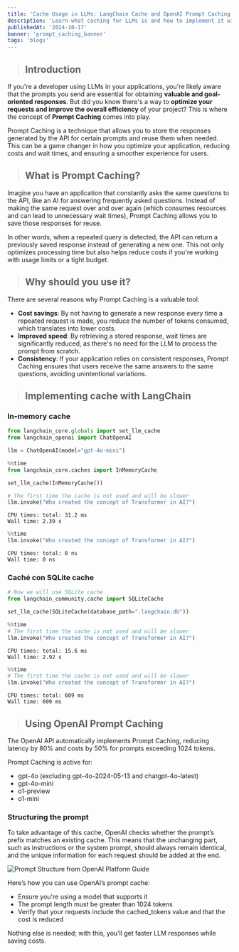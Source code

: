 ```yaml
---
title: 'Cache Usage in LLMs: LangChain Cache and OpenAI Prompt Caching'
description: 'Learn what caching for LLMs is and how to implement it with LangChain and OpenAI'
publishedAt: '2024-10-17'
banner: 'prompt_caching_banner'
tags: 'blogs'
---
```

> ## Introduction
If you're a developer using LLMs in your applications, you're likely aware that the prompts you send are essential for obtaining **valuable and goal-oriented responses**. But did you know there's a way to **optimize your requests and improve the overall efficiency** of your project? This is where the concept of **Prompt Caching** comes into play.

Prompt Caching is a technique that allows you to store the responses generated by the API for certain prompts and reuse them when needed. This can be a game changer in how you optimize your application, reducing costs and wait times, and ensuring a smoother experience for users.

> ## What is Prompt Caching?
Imagine you have an application that constantly asks the same questions to the API, like an AI for answering frequently asked questions. Instead of making the same request over and over again (which consumes resources and can lead to unnecessary wait times), Prompt Caching allows you to save those responses for reuse.

In other words, when a repeated query is detected, the API can return a previously saved response instead of generating a new one. This not only optimizes processing time but also helps reduce costs if you're working with usage limits or a tight budget.

> ## Why should you use it?
There are several reasons why Prompt Caching is a valuable tool:

- **Cost savings**: By not having to generate a new response every time a repeated request is made, you reduce the number of tokens consumed, which translates into lower costs.
- **Improved speed**: By retrieving a stored response, wait times are significantly reduced, as there's no need for the LLM to process the prompt from scratch.
- **Consistency**: If your application relies on consistent responses, Prompt Caching ensures that users receive the same answers to the same questions, avoiding unintentional variations.

> ## Implementing cache with LangChain

### In-memory cache
```python
from langchain_core.globals import set_llm_cache
from langchain_openai import ChatOpenAI

llm = ChatOpenAI(model="gpt-4o-mini")
```
```python
%%time
from langchain_core.caches import InMemoryCache

set_llm_cache(InMemoryCache())

# The first time the cache is not used and will be slower
llm.invoke("Who created the concept of Transformer in AI?")
```
```
CPU times: total: 31.2 ms
Wall time: 2.39 s
```
```python
%%time
llm.invoke("Who created the concept of Transformer in AI?")
```
```
CPU times: total: 0 ns
Wall time: 0 ns
```

### Caché con SQLite cache

```python
# Now we will use SQLite cache
from langchain_community.cache import SQLiteCache

set_llm_cache(SQLiteCache(database_path=".langchain.db"))
```
```python
%%time
# The first time the cache is not used and will be slower
llm.invoke("Who created the concept of Transformer in AI?")
```
```
CPU times: total: 15.6 ms
Wall time: 2.92 s
```
```python
%%time
# The first time the cache is not used and will be slower
llm.invoke("Who created the concept of Transformer in AI?")
```
```
CPU times: total: 609 ms
Wall time: 609 ms
```
> ## Using OpenAI Prompt Caching

The OpenAI API automatically implements Prompt Caching, reducing latency by 80% and costs by 50% for prompts exceeding 1024 tokens.

Prompt Caching is active for:

- gpt-4o (excluding gpt-4o-2024-05-13 and chatgpt-4o-latest)
- gpt-4o-mini
- o1-preview
- o1-mini

### Structuring the prompt

To take advantage of this cache, OpenAI checks whether the prompt’s prefix matches an existing cache. This means that the unchanging part, such as instructions or the system prompt, should always remain identical, and the unique information for each request should be added at the end.

![Prompt Structure from OpenAI Platform Guide](https://openaidevs.retool.com/api/file/8593d9bb-4edb-4eb6-bed9-62bfb98db5ee)

Here’s how you can use OpenAI’s prompt cache:

- Ensure you're using a model that supports it
- The prompt length must be greater than 1024 tokens
- Verify that your requests include the cached_tokens value and that the cost is reduced

Nothing else is needed; with this, you’ll get faster LLM responses while saving costs.
